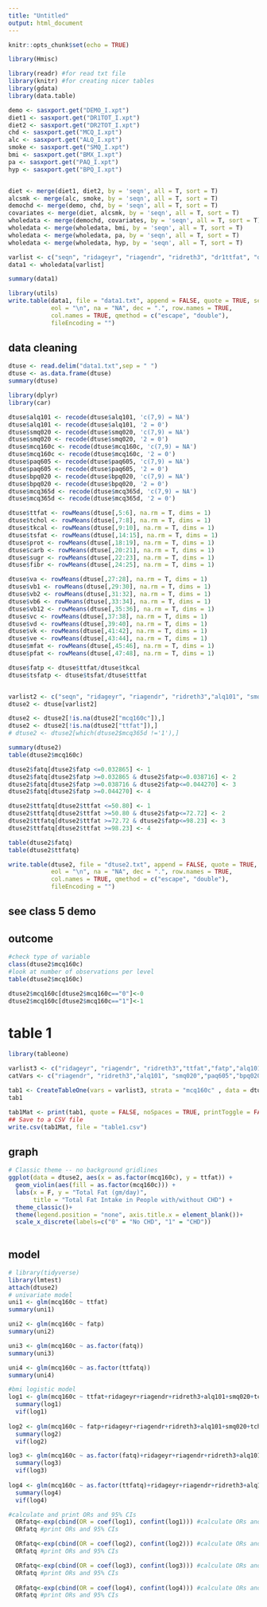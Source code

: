 ```yaml
---
title: "Untitled"
output: html_document
---
```


```r
knitr::opts_chunk$set(echo = TRUE)
```

```r
library(Hmisc)

library(readr) #for read txt file
library(knitr) #for creating nicer tables
library(gdata)
library(data.table)

demo <- sasxport.get("DEMO_I.xpt")
diet1 <- sasxport.get("DR1TOT_I.xpt")
diet2 <- sasxport.get("DR2TOT_I.xpt")
chd <- sasxport.get("MCQ_I.xpt")
alc <- sasxport.get("ALQ_I.xpt")
smoke <- sasxport.get("SMQ_I.xpt")
bmi <- sasxport.get("BMX_I.xpt")
pa <- sasxport.get("PAQ_I.xpt")
hyp <- sasxport.get("BPQ_I.xpt")


diet <- merge(diet1, diet2, by = 'seqn', all = T, sort = T)
alcsmk <- merge(alc, smoke, by = 'seqn', all = T, sort = T)
demochd <- merge(demo, chd, by = 'seqn', all = T, sort = T)
covariates <- merge(diet, alcsmk, by = 'seqn', all = T, sort = T)
wholedata <- merge(demochd, covariates, by = 'seqn', all = T, sort = T)
wholedata <- merge(wholedata, bmi, by = 'seqn', all = T, sort = T)
wholedata <- merge(wholedata, pa, by = 'seqn', all = T, sort = T)
wholedata <- merge(wholedata, hyp, by = 'seqn', all = T, sort = T)

varlist <- c("seqn", "ridageyr", "riagendr", "ridreth3", "dr1ttfat", "dr2ttfat", "dr1tchol", "dr2tchol", "dr1tkcal", "dr2tkcal", "alq101", "smq020", "mcq160c", "dr1tsfat", "dr2tsfat", "bmxbmi", "paq605", "dr1tprot", "dr2tprot", "dr1tcarb","dr2tcarb", "dr1tsugr","dr2tsugr", "dr1tfibe","dr2tfibe","bpq020","dr1tvara","dr2tvara","dr1tvb1","dr2tvb1","dr1tvb2","dr2tvb2","dr1tvb6","dr2tvb6","dr1tvb12","dr2tvb12","dr1tvc","dr2tvc","dr1tvd","dr2tvd","dr1tvk","dr2tvk","dr1tatoc","dr2tatoc","dr1tmfat","dr2tmfat","dr1tpfat","dr2tpfat","mcq365d")
data1 <- wholedata[varlist]
```

```r
summary(data1)
```
```r
library(utils)
write.table(data1, file = "data1.txt", append = FALSE, quote = TRUE, sep = " ",
            eol = "\n", na = "NA", dec = ".", row.names = TRUE,
            col.names = TRUE, qmethod = c("escape", "double"),
            fileEncoding = "")
```
## data cleaning
```r
dtuse <- read.delim("data1.txt",sep = " ")
dtuse <- as.data.frame(dtuse)
summary(dtuse)
```

```r
library(dplyr)
library(car)

dtuse$alq101 <- recode(dtuse$alq101, 'c(7,9) = NA')
dtuse$alq101 <- recode(dtuse$alq101, '2 = 0')
dtuse$smq020 <- recode(dtuse$smq020, 'c(7,9) = NA')
dtuse$smq020 <- recode(dtuse$smq020, '2 = 0')
dtuse$mcq160c <- recode(dtuse$mcq160c, 'c(7,9) = NA')
dtuse$mcq160c <- recode(dtuse$mcq160c, '2 = 0')
dtuse$paq605 <- recode(dtuse$paq605, 'c(7,9) = NA')
dtuse$paq605 <- recode(dtuse$paq605, '2 = 0')
dtuse$bpq020 <- recode(dtuse$bpq020, 'c(7,9) = NA')
dtuse$bpq020 <- recode(dtuse$bpq020, '2 = 0')
dtuse$mcq365d <- recode(dtuse$mcq365d, 'c(7,9) = NA')
dtuse$mcq365d <- recode(dtuse$mcq365d, '2 = 0')

dtuse$ttfat <- rowMeans(dtuse[,5:6], na.rm = T, dims = 1)
dtuse$tchol <- rowMeans(dtuse[,7:8], na.rm = T, dims = 1)
dtuse$tkcal <- rowMeans(dtuse[,9:10], na.rm = T, dims = 1)
dtuse$tsfat <- rowMeans(dtuse[,14:15], na.rm = T, dims = 1)
dtuse$prot <- rowMeans(dtuse[,18:19], na.rm = T, dims = 1)
dtuse$carb <- rowMeans(dtuse[,20:21], na.rm = T, dims = 1)
dtuse$sugr <- rowMeans(dtuse[,22:23], na.rm = T, dims = 1)
dtuse$fibr <- rowMeans(dtuse[,24:25], na.rm = T, dims = 1)

dtuse$va <- rowMeans(dtuse[,27:28], na.rm = T, dims = 1)
dtuse$vb1 <- rowMeans(dtuse[,29:30], na.rm = T, dims = 1)
dtuse$vb2 <- rowMeans(dtuse[,31:32], na.rm = T, dims = 1)
dtuse$vb6 <- rowMeans(dtuse[,33:34], na.rm = T, dims = 1)
dtuse$vb12 <- rowMeans(dtuse[,35:36], na.rm = T, dims = 1)
dtuse$vc <- rowMeans(dtuse[,37:38], na.rm = T, dims = 1)
dtuse$vd <- rowMeans(dtuse[,39:40], na.rm = T, dims = 1)
dtuse$vk <- rowMeans(dtuse[,41:42], na.rm = T, dims = 1)
dtuse$ve <- rowMeans(dtuse[,43:44], na.rm = T, dims = 1)
dtuse$mfat <- rowMeans(dtuse[,45:46], na.rm = T, dims = 1)
dtuse$pfat <- rowMeans(dtuse[,47:48], na.rm = T, dims = 1)

dtuse$fatp <- dtuse$ttfat/dtuse$tkcal
dtuse$tsfatp <- dtuse$tsfat/dtuse$ttfat


varlist2 <- c("seqn", "ridageyr", "riagendr", "ridreth3","alq101", "smq020", "mcq160c", "ttfat", "tchol", "tkcal", "tsfat", "tsfatp", "fatp","bmxbmi", "paq605","prot","carb","sugr","fibr","bpq020","va","vb1","vb2","vb6","vb12","vc","vd","ve","vk","mfat","pfat","mcq365d")
dtuse2 <- dtuse[varlist2]

dtuse2 <- dtuse2[!is.na(dtuse2["mcq160c"]),]
dtuse2 <- dtuse2[!is.na(dtuse2["ttfat"]),]
# dtuse2 <- dtuse2[which(dtuse2$mcq365d !='1'),]

summary(dtuse2)
table(dtuse2$mcq160c)

```

```r
dtuse2$fatq[dtuse2$fatp <=0.032865] <- 1
dtuse2$fatq[dtuse2$fatp >=0.032865 & dtuse2$fatp<=0.038716] <- 2
dtuse2$fatq[dtuse2$fatp >=0.038716 & dtuse2$fatp<=0.044270] <- 3
dtuse2$fatq[dtuse2$fatp >=0.044270] <- 4

dtuse2$ttfatq[dtuse2$ttfat <=50.80] <- 1
dtuse2$ttfatq[dtuse2$ttfat >=50.80 & dtuse2$fatp<=72.72] <- 2
dtuse2$ttfatq[dtuse2$ttfat >=72.72 & dtuse2$fatp<=98.23] <- 3
dtuse2$ttfatq[dtuse2$ttfat >=98.23] <- 4

table(dtuse2$fatq)
table(dtuse2$ttfatq)
```



```r
write.table(dtuse2, file = "dtuse2.txt", append = FALSE, quote = TRUE, sep = " ",
            eol = "\n", na = "NA", dec = ".", row.names = TRUE,
            col.names = TRUE, qmethod = c("escape", "double"),
            fileEncoding = "")
```

## see class 5 demo
## outcome
```r
#check type of variable
class(dtuse2$mcq160c)
#look at number of observations per level
table(dtuse2$mcq160c)

dtuse2$mcq160c[dtuse2$mcq160c=="0"]<-0
dtuse2$mcq160c[dtuse2$mcq160c=="1"]<-1
```

# table 1
```r
library(tableone)

varlist3 <- c("ridageyr", "riagendr", "ridreth3","ttfat","fatp","alq101", "smq020", "tchol", "tkcal", "bmxbmi", "paq605","fibr","bpq020","va","vb1","vb2","vb6","vb12","vc","vd", "ve","vk","mcq365d")
catVars <- c("riagendr", "ridreth3","alq101", "smq020","paq605","bpq020","mcq365d")

tab1 <- CreateTableOne(vars = varlist3, strata = "mcq160c" , data = dtuse2, factorVars = catVars)
tab1

tab1Mat <- print(tab1, quote = FALSE, noSpaces = TRUE, printToggle = FALSE)
## Save to a CSV file
write.csv(tab1Mat, file = "table1.csv")
```

## graph
```r
# Classic theme -- no background gridlines
ggplot(data = dtuse2, aes(x = as.factor(mcq160c), y = ttfat)) +
  geom_violin(aes(fill = as.factor(mcq160c))) + 
  labs(x = F, y = "Total Fat (gm/day)",
       title = "Total Fat Intake in People with/without CHD") +
  theme_classic()+
  theme(legend.position = "none", axis.title.x = element_blank())+
  scale_x_discrete(labels=c("0" = "No CHD", "1" = "CHD"))
  
```

## model
```r
# library(tidyverse)
library(lmtest)
attach(dtuse2)
# univariate model
uni1 <- glm(mcq160c ~ ttfat)
summary(uni1)

uni2 <- glm(mcq160c ~ fatp)
summary(uni2)

uni3 <- glm(mcq160c ~ as.factor(fatq))
summary(uni3)

uni4 <- glm(mcq160c ~ as.factor(ttfatq))
summary(uni4)
```

```r
#bmi logistic model
log1 <- glm(mcq160c ~ ttfat+ridageyr+riagendr+ridreth3+alq101+smq020+tchol+tkcal+bmxbmi+paq605+fibr+va+vb1+vb2+vb6+vb12+vc+vd+ve+vk+mcq365d, data=dtuse2, family="binomial")
  summary(log1)
  vif(log1)
  
log2 <- glm(mcq160c ~ fatp+ridageyr+riagendr+ridreth3+alq101+smq020+tchol+bmxbmi+paq605+fibr+va+vb1+vb2+vb6+vb12+vc+vd+ve+vk+mcq365d, data=dtuse2, family="binomial")
  summary(log2)  
  vif(log2)

log3 <- glm(mcq160c ~ as.factor(fatq)+ridageyr+riagendr+ridreth3+alq101+smq020+tchol+bmxbmi+paq605+fibr+va+vb1+vb2+vb6+vb12+vc+vd+ve+vk+mcq365d, data=dtuse2, family="binomial")
  summary(log3) 
  vif(log3)
  
log4 <- glm(mcq160c ~ as.factor(ttfatq)+ridageyr+riagendr+ridreth3+alq101+smq020+tchol+tkcal+bmxbmi+paq605+fibr+va+vb1+vb2+vb6+vb12+vc+vd+ve+vk+mcq365d, data=dtuse2, family="binomial")
  summary(log4)
  vif(log4)

```


```r
#calculate and print ORs and 95% CIs
  ORfatq<-exp(cbind(OR = coef(log1), confint(log1))) #calculate ORs and 95% CIs
  ORfatq #print ORs and 95% CIs

  ORfatq<-exp(cbind(OR = coef(log2), confint(log2))) #calculate ORs and 95% CIs
  ORfatq #print ORs and 95% CIs

  ORfatq<-exp(cbind(OR = coef(log3), confint(log3))) #calculate ORs and 95% CIs
  ORfatq #print ORs and 95% CIs
  
  ORfatq<-exp(cbind(OR = coef(log4), confint(log4))) #calculate ORs and 95% CIs
  ORfatq #print ORs and 95% CIs
```


